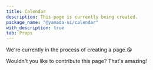 ```yaml
---
title: Calendar
description: This page is currently being created.
package_name: "@yamada-ui/calendar"
with_description: true
tab: Props
---
```


We're currently in the process of creating a page.😘

Wouldn't you like to contribute this page? That's amazing!

